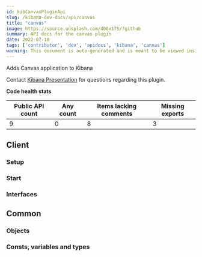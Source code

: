 ```yaml
---
id: kibCanvasPluginApi
slug: /kibana-dev-docs/api/canvas
title: "canvas"
image: https://source.unsplash.com/400x175/?github
summary: API docs for the canvas plugin
date: 2022-07-10
tags: ['contributor', 'dev', 'apidocs', 'kibana', 'canvas']
warning: This document is auto-generated and is meant to be viewed inside our experimental, new docs system. Reach out in #docs-engineering for more info.
---
```


Adds Canvas application to Kibana

Contact [Kibana Presentation](https://github.com/orgs/elastic/teams/kibana-presentation) for questions regarding this plugin.

**Code health stats**

| Public API count  | Any count | Items lacking comments | Missing exports |
|-------------------|-----------|------------------------|-----------------|
| 9 | 0 | 8 | 3 |

## Client

### Setup
<DocDefinitionList data={[canvasObj.client.setup]}/>

### Start
<DocDefinitionList data={[canvasObj.client.start]}/>

### Interfaces
<DocDefinitionList data={canvasObj.client.interfaces}/>

## Common

### Objects
<DocDefinitionList data={canvasObj.common.objects}/>

### Consts, variables and types
<DocDefinitionList data={canvasObj.common.misc}/>

